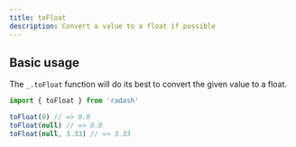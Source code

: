 ```yaml
---
title: toFloat
description: Convert a value to a float if possible
---
```





## Basic usage

The `_.toFloat` function will do its best to convert the given value to a float.

```ts
import { toFloat } from 'radash'

toFloat(0) // => 0.0
toFloat(null) // => 0.0
toFloat(null, 3.33) // => 3.33
```







